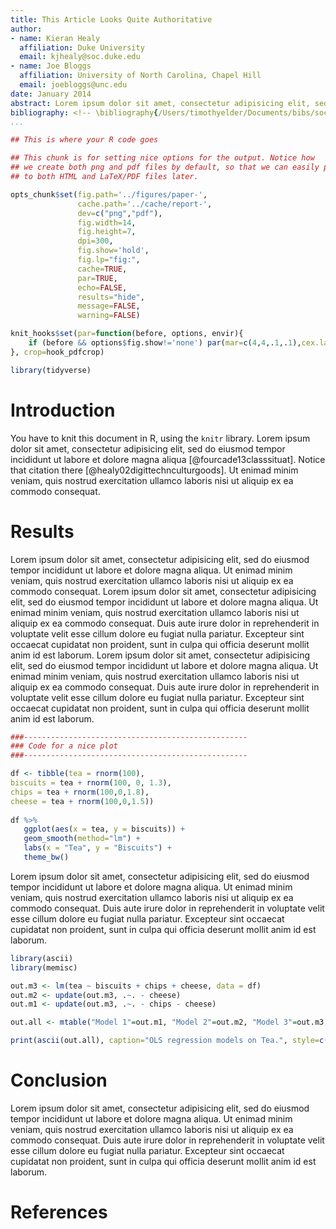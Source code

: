 ```yaml
---
title: This Article Looks Quite Authoritative
author:
- name: Kieran Healy
  affiliation: Duke University
  email: kjhealy@soc.duke.edu
- name: Joe Bloggs
  affiliation: University of North Carolina, Chapel Hill
  email: joebloggs@unc.edu
date: January 2014
abstract: Lorem ipsum dolor sit amet, consectetur adipisicing elit, sed do eiusmod tempor incididunt ut labore et dolore magna aliqua. Ut enimad minim veniam, quis nostrud exercitation ullamco laboris nisi ut aliquip ex ea commodo consequat. Duis aute irure dolor in reprehenderit in voluptate velit esse cillum dolore eu fugiat nulla pariatur. Excepteur sint occaecat cupidatat non proident, sunt in culpa qui officia deserunt mollit anim id est laborum.
bibliography: <!-- \bibliography{/Users/timothyelder/Documents/bibs/socbib-pandoc.bib} This is a hack for Emacs users so that RefTeX knows where your bibfile is, and you can use RefTeX citation completion in your .md files. -->
...
```




```r
## This is where your R code goes
```

```r
## This chunk is for setting nice options for the output. Notice how
## we create both png and pdf files by default, so that we can easily process
## to both HTML and LaTeX/PDF files later.

opts_chunk$set(fig.path='../figures/paper-',
               cache.path='../cache/report-',
               dev=c("png","pdf"),
               fig.width=14,
               fig.height=7,
               dpi=300,
               fig.show='hold',
               fig.lp="fig:",
               cache=TRUE,
               par=TRUE,
               echo=FALSE,
               results="hide",
               message=FALSE,
               warning=FALSE)

knit_hooks$set(par=function(before, options, envir){
    if (before && options$fig.show!='none') par(mar=c(4,4,.1,.1),cex.lab=.95,cex.axis=.9,mgp=c(2,.7,0),tcl=-.3)
}, crop=hook_pdfcrop)

library(tidyverse)

```

# Introduction
You have to knit this document in R, using the `knitr` library. Lorem ipsum dolor sit amet, consectetur adipisicing elit, sed do eiusmod tempor incididunt ut labore et dolore magna aliqua [@fourcade13classsituat]. Notice that citation there [@healy02digittechnculturgoods]. Ut enimad minim veniam, quis nostrud exercitation ullamco laboris nisi ut aliquip ex ea commodo consequat. 

# Results
Lorem ipsum dolor sit amet, consectetur adipisicing elit, sed do eiusmod tempor incididunt ut labore et dolore magna aliqua. Ut enimad minim veniam, quis nostrud exercitation ullamco laboris nisi ut aliquip ex ea commodo consequat. Lorem ipsum dolor sit amet, consectetur adipisicing elit, sed do eiusmod tempor incididunt ut labore et dolore magna aliqua. Ut enimad minim veniam, quis nostrud exercitation ullamco laboris nisi ut aliquip ex ea commodo consequat. Duis aute irure dolor in reprehenderit in voluptate velit esse cillum dolore eu fugiat nulla pariatur. Excepteur sint occaecat cupidatat non proident, sunt in culpa qui officia deserunt mollit anim id est laborum. Lorem ipsum dolor sit amet, consectetur adipisicing elit, sed do eiusmod tempor incididunt ut labore et dolore magna aliqua. Ut enimad minim veniam, quis nostrud exercitation ullamco laboris nisi ut aliquip ex ea commodo consequat. Duis aute irure dolor in reprehenderit in voluptate velit esse cillum dolore eu fugiat nulla pariatur. Excepteur sint occaecat cupidatat non proident, sunt in culpa qui officia deserunt mollit anim id est laborum.

```r

###--------------------------------------------------
### Code for a nice plot 
###--------------------------------------------------

df <- tibble(tea = rnorm(100),
biscuits = tea + rnorm(100, 0, 1.3),
chips = tea + rnorm(100,0,1.8),
cheese = tea + rnorm(100,0,1.5))
             
df %>%
   ggplot(aes(x = tea, y = biscuits)) +
   geom_smooth(method="lm") + 
   labs(x = "Tea", y = "Biscuits") +
   theme_bw()              
```

Lorem ipsum dolor sit amet, consectetur adipisicing elit, sed do eiusmod tempor incididunt ut labore et dolore magna aliqua. Ut enimad minim veniam, quis nostrud exercitation ullamco laboris nisi ut aliquip ex ea commodo consequat. Duis aute irure dolor in reprehenderit in voluptate velit esse cillum dolore eu fugiat nulla pariatur. Excepteur sint occaecat cupidatat non proident, sunt in culpa qui officia deserunt mollit anim id est laborum.

```r

library(ascii)
library(memisc)

out.m3 <- lm(tea ~ biscuits + chips + cheese, data = df)
out.m2 <- update(out.m3, .~. - cheese)
out.m1 <- update(out.m3, .~. - chips - cheese)

out.all <- mtable("Model 1"=out.m1, "Model 2"=out.m2, "Model 3"=out.m3, summary.stats=c("Deviance", "N"))

print(ascii(out.all), caption="OLS regression models on Tea.", style=c("d", "d", "d"), type="pandoc")

```

# Conclusion
Lorem ipsum dolor sit amet, consectetur adipisicing elit, sed do eiusmod tempor incididunt ut labore et dolore magna aliqua. Ut enimad minim veniam, quis nostrud exercitation ullamco laboris nisi ut aliquip ex ea commodo consequat. Duis aute irure dolor in reprehenderit in voluptate velit esse cillum dolore eu fugiat nulla pariatur. Excepteur sint occaecat cupidatat non proident, sunt in culpa qui officia deserunt mollit anim id est laborum.

# References
\setlength{\parindent}{-0.2in}
\setlength{\leftskip}{0.2in}
\setlength{\parskip}{8pt}
\vspace*{-0.2in}
\noindent
